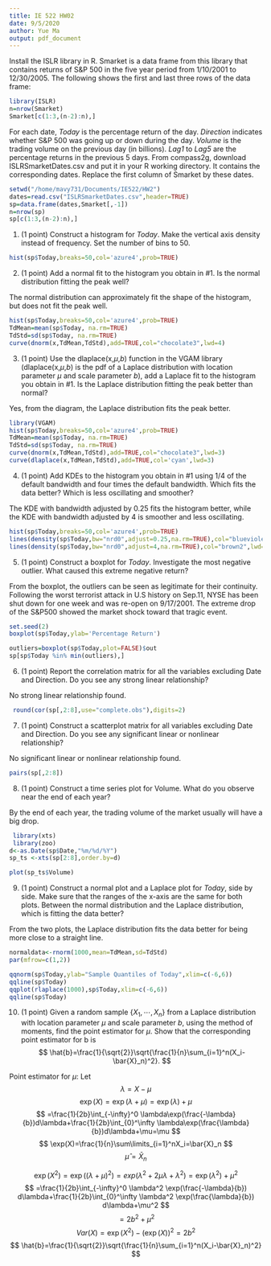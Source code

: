 ---
title: IE 522 HW02
date: 9/5/2020
author: Yue Ma
output: pdf_document
---

Install the ISLR library in R. Smarket is a data frame from this library that contains returns of S\&P 500 in the five year period from 1/10/2001 to 12/30/2005. The following shows the first and last three rows of the data frame:
```{r}
library(ISLR)
n=nrow(Smarket)
Smarket[c(1:3,(n-2):n),]
```
For each date, *Today* is the percentage return of the day. *Direction* indicates whether S\&P 500 was going up or down during the day. *Volume* is the trading volume on the previous day (in billions). *Lag1* to *Lag5* are the percentage returns in the previous 5 days. From compass2g, download ISLRSmarketDates.csv and put it in your R working directory. It contains the corresponding dates. Replace the first column of Smarket by these dates.
```{r}
setwd("/home/mavy731/Documents/IE522/HW2")
dates=read.csv("ISLRSmarketDates.csv",header=TRUE)
sp=data.frame(dates,Smarket[,-1])
n=nrow(sp)
sp[c(1:3,(n-2):n),]
```


1. (1 point) Construct a histogram for *Today*. Make the vertical axis density instead of frequency. Set the number of bins to 50. \

```{r}
hist(sp$Today,breaks=50,col='azure4',prob=TRUE)
```

2. (1 point) Add a normal fit to the histogram you obtain in #1. Is the normal distribution fitting the peak well?\

  The normal distribution can approximately fit the shape of the histogram, but does not fit the peak well.\

```{r}
hist(sp$Today,breaks=50,col='azure4',prob=TRUE)
TdMean=mean(sp$Today, na.rm=TRUE)
TdStd=sd(sp$Today, na.rm=TRUE)
curve(dnorm(x,TdMean,TdStd),add=TRUE,col="chocolate3",lwd=4)
```

3. (1 point) Use the dlaplace(x,$\mu$,$b$) function in the VGAM library (dlaplace(x,$\mu$,$b$) is the pdf of a Laplace distribution with location parameter $\mu$ and scale parameter $b$), add a Laplace fit to the histogram you obtain in #1. Is the Laplace distribution fitting the peak better than normal?\

  Yes, from the diagram, the Laplace distribution fits the peak better.\

```{r}
library(VGAM)
hist(sp$Today,breaks=50,col='azure4',prob=TRUE)
TdMean=mean(sp$Today, na.rm=TRUE)
TdStd=sd(sp$Today, na.rm=TRUE)
curve(dnorm(x,TdMean,TdStd),add=TRUE,col="chocolate3",lwd=3)
curve(dlaplace(x,TdMean,TdStd),add=TRUE,col='cyan',lwd=3)
```


4. (1 point) Add KDEs to the histogram you obtain in #1 using 1/4 of the default bandwidth and four times the default bandwidth. Which fits the data better? Which is less oscillating and smoother?\

  The KDE with bandwidth adjusted by 0.25 fits the histogram better, while the KDE with bandwidth adjusted by 4 is smoother and less oscillating.\

```{r}
hist(sp$Today,breaks=50,col='azure4',prob=TRUE)
lines(density(sp$Today,bw="nrd0",adjust=0.25,na.rm=TRUE),col="blueviolet",lwd=3)
lines(density(sp$Today,bw="nrd0",adjust=4,na.rm=TRUE),col="brown2",lwd=3)
```

5. (1 point) Construct a boxplot for *Today*. Investigate the most negative outlier. What caused this extreme negative return?\

  From the boxplot, the outliers can be seen as legitimate for their continuity.\
  Following the worst terrorist attack in U.S history on Sep.11, NYSE has been shut down for one week and was re-open on 9/17/2001. The extreme drop of the S&P500 showed the market shock toward that tragic event.\

```{r}
set.seed(2)
boxplot(sp$Today,ylab='Percentage Return')
```

```{r}
outliers=boxplot(sp$Today,plot=FALSE)$out
sp[sp$Today %in% min(outliers),]
```

6. (1 point) Report the correlation matrix for all the variables excluding Date and Direction. Do you see any strong linear relationship?\

  No strong linear relationship found.\

```{r}
 round(cor(sp[,2:8],use="complete.obs"),digits=2)
```

7. (1 point) Construct a scatterplot matrix for all variables excluding Date and Direction. Do you see any significant linear or nonlinear relationship?\

  No significant linear or nonlinear relationship found.\

```{r}
pairs(sp[,2:8])
```

8. (1 point) Construct a time series plot for Volume. What do you observe near the end of each year?\

  By the end of each year, the trading volume of the market usually will have a big drop.\

```{r}
 library(xts)
 library(zoo)
d<-as.Date(sp$Date,"%m/%d/%Y")
sp_ts <-xts(sp[2:8],order.by=d)

plot(sp_ts$Volume)

```

9. (1 point) Construct a normal plot and a Laplace plot for *Today*, side by side. Make sure that the ranges of the x-axis are the same for both plots. Between the normal distribution and the Laplace distribution, which is fitting the data better?\

  From the two plots, the Laplace distribution fits the data better for being more close to a straight line.\

```{r}

normaldata<-rnorm(1000,mean=TdMean,sd=TdStd)
par(mfrow=c(1,2))

qqnorm(sp$Today,ylab="Sample Quantiles of Today",xlim=c(-6,6))
qqline(sp$Today)
qqplot(rlaplace(1000),sp$Today,xlim=c(-6,6))
qqline(sp$Today)


```

10. (1 point) Given a random sample $\{X_1,\cdots,X_n\}$ from a Laplace distribution with location parameter $\mu$ and scale parameter $b$, using the method of moments, find the point estimator for $\mu$. Show that the corresponding point estimator for b is
$$
  \hat{b}=\frac{1}{\sqrt{2}}\sqrt{\frac{1}{n}\sum_{i=1}^n(X_i-\bar{X}_n)^2}.
$$

Point estimator for $\mu$:
Let
$$\lambda=X-\mu $$
$$
  \exp(X)=\exp(\lambda+\mu)=\exp(\lambda)+\mu
$$
$$
  =\frac{1}{2b}\int_{-\infty}^0 \lambda\exp(\frac{-\lambda}{b})d\lambda+\frac{1}{2b}\int_{0}^\infty \lambda\exp(\frac{\lambda}{b})d\lambda+\mu=\mu
  $$
  $$
  \exp(X)=\frac{1}{n}\sum\limits_{i=1}^nX_i=\bar{X}_n
  $$
  $$
  \hat{\mu}=\bar{X}_n
$$


$$
\exp(X^2)=\exp((\lambda+\mu)^2)
=exp(\lambda^2+2\mu\lambda+\lambda^2)
=\exp(\lambda^2)+\mu^2
$$
$$
=\frac{1}{2b}\int_{-\infty}^0 \lambda^2 \exp(\frac{-\lambda}{b}) d\lambda+\frac{1}{2b}\int_{0}^\infty \lambda^2 \exp(\frac{\lambda}{b}) d\lambda+\mu^2
$$
$$
=2b^2+\mu^2
$$
$$
Var(X)=\exp(X^2)-(\exp(X))^2=2b^2
$$
$$
\hat{b}=\frac{1}{\sqrt{2}}\sqrt{\frac{1}{n}\sum_{i=1}^n(X_i-\bar{X}_n)^2}
$$

